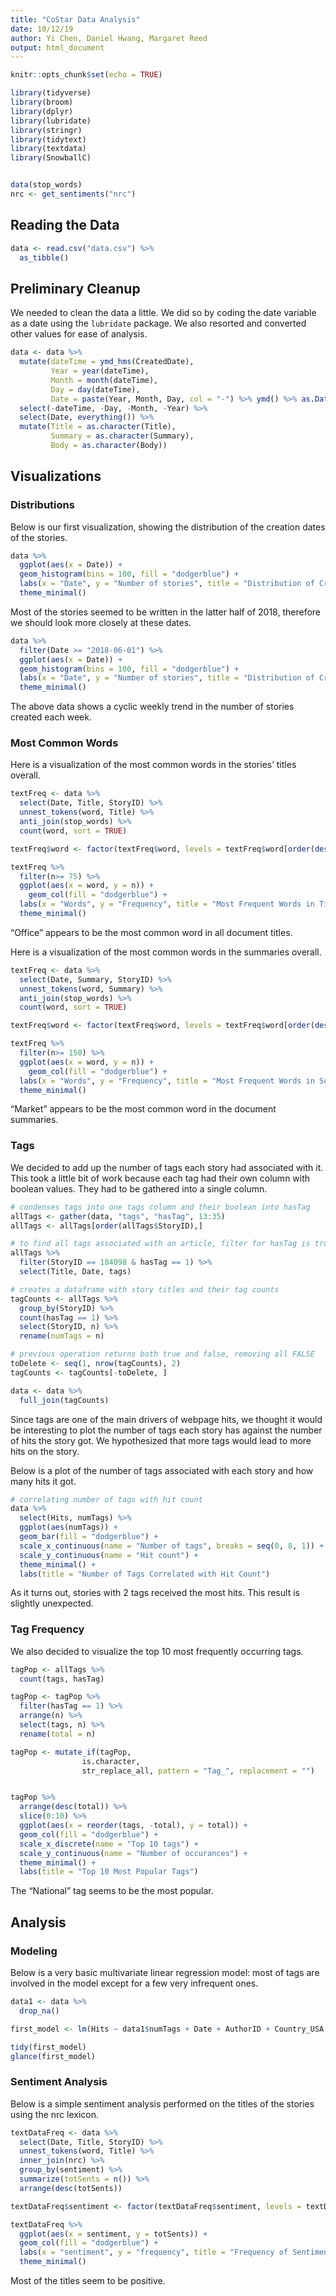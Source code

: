 ```yaml
---
title: "CoStar Data Analysis"
date: 10/12/19
author: Yi Chen, Daniel Hwang, Margaret Reed
output: html_document
---
```


```r
knitr::opts_chunk$set(echo = TRUE)
```

```r
library(tidyverse)
library(broom)
library(dplyr)
library(lubridate)
library(stringr)
library(tidytext)
library(textdata)
library(SnowballC)


data(stop_words)
nrc <- get_sentiments("nrc")
```


## Reading the Data

```r
data <- read.csv("data.csv") %>%
  as_tibble()
```


## Preliminary Cleanup

We needed to clean the data a little. We did so by coding the date variable as a date using the `lubridate` package. We also resorted and converted other values for ease of analysis. 
```r
data <- data %>%
  mutate(dateTime = ymd_hms(CreatedDate),
         Year = year(dateTime),
         Month = month(dateTime),
         Day = day(dateTime),
         Date = paste(Year, Month, Day, col = "-") %>% ymd() %>% as.Date()) %>%
  select(-dateTime, -Day, -Month, -Year) %>%
  select(Date, everything()) %>%
  mutate(Title = as.character(Title), 
         Summary = as.character(Summary),
         Body = as.character(Body))
```

## Visualizations

### Distributions

Below is our first visualization, showing the distribution of the creation dates of the stories. 
```r
data %>%
  ggplot(aes(x = Date)) +
  geom_histogram(bins = 100, fill = "dodgerblue") +
  labs(x = "Date", y = "Number of stories", title = "Distribution of Creation Dates of Stories") +
  theme_minimal()
```

Most of the stories seemed to be written in the latter half of 2018, therefore we should look more closely at these dates.

```r
data %>%
  filter(Date >= "2018-06-01") %>%
  ggplot(aes(x = Date)) +
  geom_histogram(bins = 100, fill = "dodgerblue") +
  labs(x = "Date", y = "Number of stories", title = "Distribution of Creation Dates after June 2018") +
  theme_minimal()
```

The above data shows a cyclic weekly trend in the number of stories created each week. 

### Most Common Words

Here is a visualization of the most common words in the stories' titles overall. 

```r
textFreq <- data %>%
  select(Date, Title, StoryID) %>%
  unnest_tokens(word, Title) %>%
  anti_join(stop_words) %>%
  count(word, sort = TRUE)

textFreq$word <- factor(textFreq$word, levels = textFreq$word[order(desc((textFreq$n)))])

textFreq %>%
  filter(n>= 75) %>%
  ggplot(aes(x = word, y = n)) +
    geom_col(fill = "dodgerblue") +
  labs(x = "Words", y = "Frequency", title = "Most Frequent Words in Titles") +
  theme_minimal()
```

"Office" appears to be the most common word in all document titles. 


Here is a visualization of the most common words in the summaries overall. 
```r
textFreq <- data %>%
  select(Date, Summary, StoryID) %>%
  unnest_tokens(word, Summary) %>%
  anti_join(stop_words) %>%
  count(word, sort = TRUE)

textFreq$word <- factor(textFreq$word, levels = textFreq$word[order(desc((textFreq$n)))])

textFreq %>%
  filter(n>= 150) %>%
  ggplot(aes(x = word, y = n)) +
    geom_col(fill = "dodgerblue") +
  labs(x = "Words", y = "Frequency", title = "Most Frequent Words in Summaries") +
  theme_minimal()
```

"Market" appears to be the most common word in the document summaries. 

### Tags

We decided to add up the number of tags each story had associated with it. This took a little bit of work because each tag had their own column with boolean values. They had to be gathered into a single column. 

```r
# condenses tags into one tags column and their boolean into hasTag
allTags <- gather(data, "tags", "hasTag", 13:35) 
allTags <- allTags[order(allTags$StoryID),]

# to find all tags associated with an article, filter for hasTag is true
allTags %>%
  filter(StoryID == 184098 & hasTag == 1) %>%
  select(Title, Date, tags)

# creates a dataframe with story titles and their tag counts
tagCounts <- allTags %>%
  group_by(StoryID) %>%
  count(hasTag == 1) %>%
  select(StoryID, n) %>%
  rename(numTags = n)

# previous operation returns both true and false, removing all FALSE
toDelete <- seq(1, nrow(tagCounts), 2)
tagCounts <- tagCounts[-toDelete, ]

data <- data %>%
  full_join(tagCounts)
```

Since tags are one of the main drivers of webpage hits, we thought it would be interesting to plot the number of tags each story has against the number of hits the story got. We hypothesized that more tags would lead to more hits on the story. 

Below is a plot of the number of tags associated with each story and how many hits it got. 
```r
# correlating number of tags with hit count
data %>%
  select(Hits, numTags) %>%
  ggplot(aes(numTags)) + 
  geom_bar(fill = "dodgerblue") + 
  scale_x_continuous(name = "Number of tags", breaks = seq(0, 8, 1)) +
  scale_y_continuous(name = "Hit count") + 
  theme_minimal() + 
  labs(title = "Number of Tags Correlated with Hit Count") 
```

As it turns out, stories with 2 tags received the most hits. This result is slightly unexpected. 

### Tag Frequency

We also decided to visualize the top 10 most frequently occurring tags. 
```r

tagPop <- allTags %>%
  count(tags, hasTag) 

tagPop <- tagPop %>%
  filter(hasTag == 1) %>%
  arrange(n) %>%
  select(tags, n) %>%
  rename(total = n)

tagPop <- mutate_if(tagPop, 
                is.character, 
                str_replace_all, pattern = "Tag_", replacement = "")


tagPop %>%
  arrange(desc(total)) %>%
  slice(0:10) %>%
  ggplot(aes(x = reorder(tags, -total), y = total)) +
  geom_col(fill = "dodgerblue") + 
  scale_x_discrete(name = "Top 10 tags") +
  scale_y_continuous(name = "Number of occurances") + 
  theme_minimal() + 
  labs(title = "Top 10 Most Popular Tags")
```

The "National" tag seems to be the most popular. 

## Analysis

### Modeling

Below is a very basic multivariate linear regression model: most of tags are involved in the model except for a few very infrequent ones. 

```r
data1 <- data %>%
  drop_na()

first_model <- lm(Hits ~ data1$numTags + Date + AuthorID + Country_USA + Country_CAN + Country_GBR + data1$Tag_None + data1$Tag_National + data1$Tag_Office + data1$Tag_Industrial + data1$Tag_Retail + data1$Tag_People + data1$Tag_Investment + data1$Tag_Analytics + data1$Tag_Development + data1$Tag_Finance + data1$Tag_Multifamily + data1$Tag_Hospitality + data1$Tag_Company + data1$Tag_Healthcare + data1$Tag_CompaniesPeople + data1$Tag_Lease + data1$Tag_Sale + data1$Tag_MixedUse + data1$Tag_SpecialPurpose, data = data1)

tidy(first_model)
glance(first_model)
```


### Sentiment Analysis

Below is a simple sentiment analysis performed on the titles of the stories using the nrc lexicon. 

```r
textDataFreq <- data %>%
  select(Date, Title, StoryID) %>%
  unnest_tokens(word, Title) %>%
  inner_join(nrc) %>%
  group_by(sentiment) %>%
  summarize(totSents = n()) %>%
  arrange(desc(totSents))

textDataFreq$sentiment <- factor(textDataFreq$sentiment, levels = textDataFreq$sentiment[order(desc((textDataFreq$totSents)))])

textDataFreq %>%
  ggplot(aes(x = sentiment, y = totSents)) +
  geom_col(fill = "dodgerblue") + 
  labs(x = "sentiment", y = "frequency", title = "Frequency of Sentiments Associated with Words in Titles", subtitle = "Using the 'nrc' lexicon") + 
  theme_minimal()
```

Most of the titles seem to be positive. 



